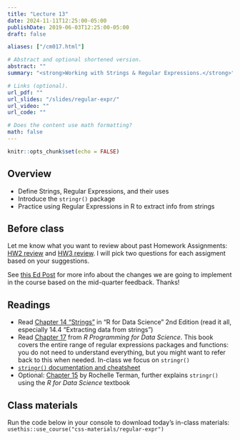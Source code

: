 ```yaml
---
title: "Lecture 13"
date: 2024-11-11T12:25:00-05:00
publishDate: 2019-06-03T12:25:00-05:00
draft: false

aliases: ["/cm017.html"]

# Abstract and optional shortened version.
abstract: ""
summary: "<strong>Working with Strings & Regular Expressions.</strong>"

# Links (optional).
url_pdf: ""
url_slides: "/slides/regular-expr/"
url_video: ""
url_code: ""

# Does the content use math formatting?
math: false
---
```


```r
knitr::opts_chunk$set(echo = FALSE)
```


## Overview

* Define Strings, Regular Expressions, and their uses
* Introduce the `stringr()` package
* Practice using Regular Expressions in R to extract info from strings


## Before class

Let me know what you want to review about past Homework Assignments: [HW2 review](https://forms.gle/VeCzrcWmNXPoaQ2m8) and [HW3 review](https://forms.gle/J15wyAsD8bNU2Yzy9). I will pick two questions for each assigment based on your suggestions. 

See [this Ed Post](https://edstem.org/us/courses/68248/discussion/5659934) for more info about the changes we are going to implement in the course based on the mid-quarter feedback. Thanks!


## Readings

* Read [Chapter 14 "Strings"](https://r4ds.hadley.nz/strings) in "R for Data Science" 2nd Edition (read it all, especially 14.4 "Extracting data from strings")
* Read [Chapter 17](https://bookdown.org/rdpeng/rprogdatascience/regular-expressions.html#the-stringr-package) from *R Programming for Data Science*. This book covers the entire range of regular expressions packages and functions: you do not need to understand everything, but you might want to refer back to this when needed. In-class we focus on `stringr()`
* [`stringr()` documentation and cheatsheet](https://stringr.tidyverse.org/)
* Optional: [Chapter 15](https://plsc-31101.github.io/course/strings-and-regular-expressions.html#applying-regex) by Rochelle Terman, further explains `stringr()` using the *R for Data Science* textbook


## Class materials 

<!--
In-class materials (exercises and code) will be posted here shortly before class.
-->

Run the code below in your console to download today’s in-class materials: `usethis::use_course("css-materials/regular-expr")`

